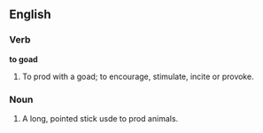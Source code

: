 ==English==

===Verb===

'''to goad'''

#To prod with a goad; to encourage, stimulate, incite or provoke.

===Noun===

#A long, pointed stick usde to prod animals.